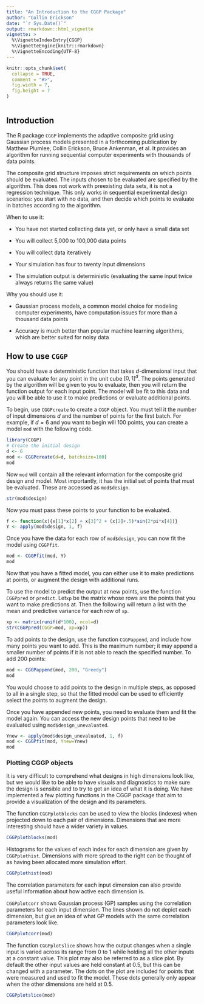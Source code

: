 ```yaml
---
title: "An Introduction to the CGGP Package"
author: "Collin Erickson"
date: "`r Sys.Date()`"
output: rmarkdown::html_vignette
vignette: >
  %\VignetteIndexEntry{CGGP}
  %\VignetteEngine{knitr::rmarkdown}
  %\VignetteEncoding{UTF-8}
---
```


```r
knitr::opts_chunk$set(
  collapse = TRUE,
  comment = "#>",
  fig.width = 7,
  fig.height = 7
)
```

```r

```

## Introduction

The R package `CGGP` implements the adaptive composite grid using
Gaussian process models presented in a forthcoming publication by
Matthew Plumlee, Collin Erickson, Bruce Ankenman, et al.
It provides an algorithm for running sequential computer experiments
with thousands of data points.

The composite grid structure imposes strict requirements on which points
should be evaluated.
The inputs chosen to be evaluated are specified by the algorithm.
This does not work with preexisting data sets,
it is not a regression technique.
This only works in sequential experimental design scenarios:
you start with no data, and then decide which points to evaluate
in batches according to the algorithm.


When to use it:

* You have not started collecting data yet, or only have a small data set

* You will collect 5,000 to 100,000 data points

* You will collect data iteratively

* Your simulation has four to twenty input dimensions

* The simulation output is deterministic (evaluating the same input twice
always returns the same value)


Why you should use it:

* Gaussian process models, a common model choice for modeling
computer experiments, have computation issues for more than
a thousand data points

* Accuracy is much better than popular machine learning algorithms,
which are better suited for noisy data




## How to use `CGGP`

You should have a deterministic function that takes $d$-dimensional input
that you can evaluate for any point in the unit cube $[0,1]^d$.
The points generated by the algorithm will be given to you to evaluate,
then you will return the function output for each input point.
The model will be fit to this data and you will be able to use it
to make predictions or evaluate additional points.

To begin, use `CGGPcreate` to create a `CGGP` object.
You must tell it the number of input dimensions $d$
and the number of points for the first batch.
For example, if $d=6$ and you want to begin will 100 points,
you can create a model `mod` with the following code.

```r
library(CGGP)
# Create the initial design
d <- 6
mod <- CGGPcreate(d=d, batchsize=100)
mod
```

Now `mod` will contain all the relevant information for the composite
grid design and model.
Most importantly, it has the initial set of points
that must be evaluated.
These are accessed as `mod$design`.

```r
str(mod$design)
```

Now you must pass these points to your function to be evaluated.

```r
f <- function(x){x[1]*x[2] + x[3]^2 + (x[2]+.5)*sin(2*pi*x[4])}
Y <- apply(mod$design, 1, f)
```

Once you have the data for each row of `mod$design`,
you can now fit the model using `CGGPfit`.


```r
mod <- CGGPfit(mod, Y)
mod
```

Now that you have a fitted model, you can either use it to make
predictions at points, or augment the design with
additional runs.

To use the model to predict the output at new points,
use the function `CGGPpred` or `predict`.
Let`xp` be the matrix whose rows are the points that
you want to make predictions at.
Then the following will return a list with the
mean and predictive variance for each row of `xp`.

```r
xp <- matrix(runif(d*100), ncol=d)
str(CGGPpred(CGGP=mod, xp=xp))
```

To add points to the design, use the function `CGGPappend`,
and include how many points you want to add.
This is the maximum number; it may append a smaller number
of points if it is not able to reach the specified number.
To add 200 points:

```r
mod <- CGGPappend(mod, 200, "Greedy")
mod
```

You would choose to add points to the design in multiple steps,
as opposed to all in a single step,
so that the fitted model can be used to efficiently
select the points to augment the design.

Once you have appended new points, you need to evaluate them
and fit the model again.
You can access the new design points that need to be evaluated
using `mod$design_unevaluated`.

```r
Ynew <- apply(mod$design_unevaluated, 1, f)
mod <- CGGPfit(mod, Ynew=Ynew)
mod
```

### Plotting CGGP objects

It is very difficult to comprehend what designs in high
dimensions look like,
but we would like to be able to have visuals and diagnostics
to make sure the design is sensible and to try to get
an idea of what it is doing.
We have implemented a few plotting functions in the CGGP package
that aim to provide a visualization of the design
and its parameters.

The function `CGGPplotblocks` can be used to view the blocks (indexes)
when projected down to each pair of dimensions.
Dimensions that are more interesting should have a wider
variety in values.

```r
CGGPplotblocks(mod)
```

Histograms for the values of each index for each dimension
are given by `CGGPplothist`.
Dimensions with more spread to the right can be thought of as
having been allocated more simulation effort.

```r
CGGPplothist(mod)
```

The correlation parameters for each input dimension can also provide
useful information about how active each dimension is.

`CGGPplotcorr` shows Gaussian process (GP) samples using the correlation
parameters for each input dimension.
The lines shown do not depict each dimension,
but give an idea of what GP models with the same correlation parameters
look like.

```r
CGGPplotcorr(mod)
```

The function `CGGPplotslice` shows how the output changes when a
single input is varied across its range from 0 to 1 while
holding all the other inputs at a constant value.
This plot may also be referred to as a slice plot.
By default the other input values are held constant at 0.5,
but this can be changed with a parameter.
The dots on the plot are included for points that were
measured and used to fit the model.
These dots generally only appear when the other dimensions are held at 0.5.

```r
CGGPplotslice(mod)
```


